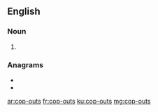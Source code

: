 {{also|copouts}}
==English==

===Noun===
{{head|en|noun plural form}}

# {{plural of|cop-out|lang=en}}

===Anagrams===
* {{l|en|cops out}}
* {{l|en|octopus}}

[[ar:cop-outs]]
[[fr:cop-outs]]
[[ku:cop-outs]]
[[mg:cop-outs]]